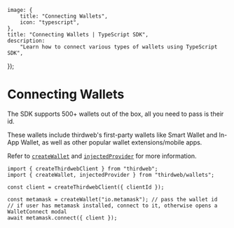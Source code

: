 
	image: {
		title: "Connecting Wallets",
		icon: "typescript",
	},
	title: "Connecting Wallets | TypeScript SDK",
	description:
		"Learn how to connect various types of wallets using TypeScript SDK",
});

# Connecting Wallets

The SDK supports 500+ wallets out of the box, all you need to pass is their id.

<Stack>

<ArticleIconCard
	title="Supported Wallets"
	icon={ComponentIcon}
	href="/wallets/external-wallets"
	description="See all 500+ wallets supported by the TypeScript SDK"
/>

</Stack>

These wallets include thirdweb's first-party wallets like Smart Wallet and In-App Wallet, as well as other popular wallet extensions/mobile apps.

Refer to [`createWallet`](/references/typescript/v5/createWallet) and [`injectedProvider`](/references/typescript/v5/injectedProvider) for more information.

```tsx
import { createThirdwebClient } from "thirdweb";
import { createWallet, injectedProvider } from "thirdweb/wallets";

const client = createThirdwebClient({ clientId });

const metamask = createWallet("io.metamask"); // pass the wallet id
// if user has metamask installed, connect to it, otherwise opens a WalletConnect modal
await metamask.connect({ client });
```
